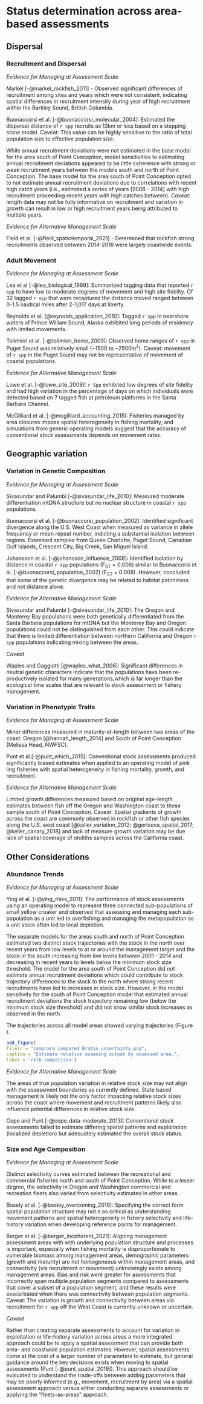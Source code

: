 
# Status determination across area-based assessments

## Dispersal

### Recruitment and Dispersal

_Evidence for Managing at Assessment Scale_

Markel [-@markel_rockfish_2011] - Observed significant differences of recruitment among sites and years which were not consistent, indicating spatial differences in recruitment intensity during year of high recruitment within the Barkley Sound, British Columbia. 

Buonaccorsi et al. [-@buonaccorsi_molecular_2004]: Estimated the dispersal distance of `r spp` recruits as 13km or less based on a stepping stone model. Caveat: This value can be highly sensitive to the ratio of total population size to effective population size. 

While annual recruitment deviations were not estimated in the base model for the area south of Point Conception, model sensitivities to estimating annual recruitment deviations appeared to be little coherence with strong or weak recruitment years between the models south and north of Point Conception. The base model for the area south of Point Conception opted to not estimate annual recruitment deviations due to correlations with recent high catch years (i.e., estimated a series of years [2008 - 2014] with high recruitment proceeding recent years with high catches between).  *Caveat*: length data may not be fully informative on recruitment and variation in growth can result in low or high recruitment years being attributed to multiple years. 


_Evidence for Alternative Management Scale_

Field et al. [-@field_spatiotemporal_2021] - Determined that rockfish strong recruitments observed between 2014-2016 were largely coastwide events.


<!---------------------------------------------------->

### Adult Movement 

_Evidence for Managing at Assessment Scale_

Lea et al [-@lea_biological_1999]: Summarized tagging data that reported `r spp` to have low to moderate degrees of movement and high site fidelity. Of 32 tagged `r spp` that were recaptured the distance moved ranged between 0-1.5 nautical miles after 2-1,017 days at liberty. 

Reynolds et al. [@reynolds_application_2010]: Tagged `r spp` in nearshore waters of Prince William Sound, Alaska exhibited long periods of residency with limited movements. 

Tolimieri et al. [-@tolimieri_home_2009]: Observed home ranges of `r spp` in Puget Sound was relatively small (~1500 to ~2500m$^2$). Caveat: movement of `r spp` in the Puget Sound may not be representative of movement of coastal populations. 

_Evidence for Alternative Management Scale_

Lowe et al. [-@lowe_site_2009]: `r Spp` exhibited low degrees of site fidelity and had high variation in the percentage of days on which individuals were detected based on 7 tagged fish at petroleum platforms in the Santa Barbara Channel.

McGilliard et al. [-@mcgilliard_accounting_2015]: Fisheries managed by area closures impose spatial heterogeneity in fishing mortality, and simulations from generic operating models suggest that the accuracy of conventional stock assessments depends on movement rates.

<!---------------------------------------------------->

## Geographic variation

### Variation in Genetic Composition 

_Evidence for Managing at Assessment Scale_

Sivasundar and Palumbi [-@sivasundar_life_2010]: Measured moderate differentiation mtDNA structure but no nuclear structure in coastal `r spp` populations. 

Buonaccorsi et al. [-@buonaccorsi_population_2002]: Identified significant divergence along the U.S. West Coast when measured as variance in allele frequency or mean repeat number, indicting a substantial isolation between regions. Examined samples from Queen Charlotte, Puget Sound, Canadian Gulf Islands, Crescent City, Big Creek, San Miguel Island.

Johansson et al. [-@johansson_influence_2008]: Identified isolation by distance in coastal `r spp` populations ($\text{F}_\text{ST}$ = 0.006) similar to Buonaccorsi et al. [-@buonaccorsi_population_2002]  ($\text{F}_\text{ST}$ = 0.008). However, concluded that some of the genetic divergence may be related to habitat patchiness and not distance alone.

_Evidence for Alternative Management Scale_

Sivasundar and Palumbi [-@sivasundar_life_2010]: The Oregon and Monterey Bay populations were both genetically differentiated from the Santa Barbara populations for mtDNA but the Monterey Bay and Oregon populations could not be distinguished from each other. This could indicate that there is limited differentiation between northern California and Oregon `r spp` populations indicating mixing between the areas. 

_Caveat_

Waples and Gaggiotti [@waples_what_2006]: Significant differences in neutral genetic characters indicate that the populations have been re-productively isolated for many generations,which is far longer than the ecological time scales that are relevant to stock assessment or fishery management.

<!---------------------------------------------------->

### Variation in Phenotypic Traits

_Evidence for Managing at Assessment Scale_

Minor differences measured in maturity-at-length between two areas of the coast: Oregon [@hannah_length_2014] and South of Point Conception (Melissa Head, NWFSC). 

Punt et al.[-@punt_which_2015]: Conventional stock assessments produced significantly biased estimates when applied to an operating model of pink ling fisheries with spatial heterogeneity in fishing mortality, growth, and recruitment.

_Evidence for Alternative Management Scale_

Limited growth differences measured based on original age-length estimates between fish off the Oregon and Washington coast to those sample south of Point Conception. Caveat: Spatial gradients of growth across the coast are commonly observed in rockfish or other fish species along the U.S. west coast  [@keller_variation_2012; @gertseva_spatial_2017; @keller_canary_2018] and lack of measure growth variation may be due lack of spatial coverage of otoliths samples across the California coast.  

<!---------------------------------------------------->

## Other Considerations

### Abundance Trends

_Evidence for Managing at Assessment Scale_

Ying et al. [-@ying_risks_2011]: The performance of stock assessments using an operating model to represent three connected sub-populations of small
yellow croaker and observed that assessing and managing each sub-population as a unit led to overfishing and managing the metapopulation
as a unit stock often led to local depletion.

The separate models for the areas south and north of Point Conception estimated two distinct stock trajectories with the stock in the north over recent years from low levels to at or around the management target and the stock in the south increasing from low levels between 2001 - 2014 and decreasing in recent years to levels below the minimum stock size threshold. The model for the area south of Point Conception did not estimate annual recruitment deviations which could contribute to stock trajectory differences to the stock to the north where strong recent recruitments have led to increases in stock size.  However, in the model sensitivity for the south of Point Conception model that estimated annual recruitment deviations the stock trajectory remaining low (below the minimum stock size threshold) and did not show similar stock increases as observed in the north. 

The trajectories across all model areas showed varying trajectories (Figure \ref{fig:relb-comparison}). 


```r
add_figure(
filein = "comprare_compare4_Bratio_uncertainty.png", 
caption = "Estimate relative spawning output by assessed area.",
label = 'relb-comparison')
```

\clearpage

_Evidence for Alternative Management Scale_

The areas of true population variation in relative stock size may not align with the assessment boundaries as currently defined. State based management is likely not the only factor impacting relative stock sizes across the coast where movement and recruitment patterns likely also influence potential differences in relative stock size.  

Cope and Punt [-@cope_data-moderate_2013]: Conventional stock assessments failed to estimate differing spatial patterns and exploitation (localized depletion) but adequately estimated the overall stock status. 



<!---------------------------------------------------->

### Size and Age Composition   

_Evidence for Managing at Assessment Scale_

Distinct selectivity curves estimated between the recreational and commercial fisheries north and south of Point Conception.  While to a lesser degree, the selectivity in Oregon and Washington commercial and recreation fleets also varied from selectivity estimated in other areas.

Bosely et al. [-@bosley_overcoming_2019]: Specifying the correct form spatial population structure may not e as critical as understanding movement patterns and spatial heterogeneity in fishery selectivity and life-history variation when developing reference points for management. 

Berger et al. [-@berger_incoherent_2021]: Aligning management assessment areas with  with underlying population
structure and processes is important, especially when fishing mortality is disproportionate to vulnerable biomass among management areas, demographic parameters (growth and maturity) are not homogeneous within management areas, and connectivity (via recruitment or movement) unknowingly exists among management areas. Bias and risk were greater for assessments that incorrectly span multiple population segments compared to assessments that cover a subset of a population segment, and these results were exacerbated when there was connectivity between population segments. Caveat: The variation is growth and connectivity between areas via recruitment for `r spp` off the West Coast is currently unknown or uncertain. 


_Caveat_

Rather than creating separate assessments to account for variation in exploitation or life-history variation across areas a more integrated approach could be to apply a spatial assessment that can provide both area- and coastwide population estimates. However, spatial assessments come at the cost of a larger number of parameters to estimate, but general guidance around the key decisions exists when moving to spatial assessments (Punt [-@punt_spatial_2019]). This approach should be evaluated to understand the trade-offs between adding parameters that may be poorly informed (e.g., movement, recruitment by area) via a spatial assessment approach versus either conducting separate assessments or applying the "fleets-as-areas" approach.  

\clearpage
